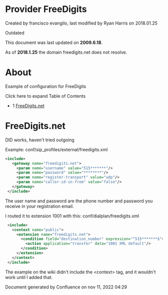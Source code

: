 
# Provider FreeDigits 

 Created by  francisco evangilo, last modified by  Ryan Harris on 2018.01.25

Outdated

This document was last updated on **2009.6.18**.

As of **2018.1.25** the domain freedigits.net does not resolve.

# About

Example of configuration for FreeDigits

Click here to expand Table of Contents

* 1 [FreeDigits.net](#freedigitsnet)

# FreeDigits.net

DID works, haven't tried outgoing

Example: conf/sip\_profiles/external/freedigits.xml

```xml
<include>
   <gateway name="freedigits.net">
     <param name="username" value="515*******"/>
     <param name="password" value="********"/>
     <param name="register-transport" value="udp"/>
     <param name="caller-id-in-from" value="false"/>
   </gateway>
 </include>
```

The user name and password are the phone number and password you receive in your registration email.

I routed it to extension 1001 with this: conf/dialplan/freedigits.xml

```xml
 <include>
   <context name="public">
     <extension name="freedigits.net">
       <condition field="destination_number" expression="^515*******$">
         <action application="transfer" data="1001 XML default"/>
       </condition>
     </extension>
   </context>
 </include>
```

The example on the wiki didn't include the &lt;context> tag, and it wouldn't work until I added that.

Document generated by Confluence on nov 11, 2022 04:29

